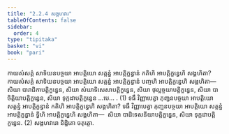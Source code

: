 ```yaml
---
title: "2.2.4 សង្គហវារ"
tableOfContents: false
sidebar:
  order: 4
type: "tipitaka"
basket: "vi"
book: "pari"
---
```



<DynamicBreadcrumb />

<Division number="252" book="pari">

<Paragraph number="1058" book="pari">
កាយសំសគ្គំ សាទិយនបច្ចយា អាបត្តិយោ សត្តន្នំ អាបត្តិក្ខន្ធានំ កតិហិ អាបត្តិក្ខន្ធេហិ សង្គហិតា? កាយសំសគ្គំ សាទិយនបច្ចយា អាបត្តិយោ សត្តន្នំ អាបត្តិក្ខន្ធានំ បញ្ចហិ អាបត្តិក្ខន្ធេហិ សង្គហិតា—  សិយា បារាជិកាបត្តិក្ខន្ធេន, សិយា សំឃាទិសេសាបត្តិក្ខន្ធេន, សិយា ថុល្លច្ចយាបត្តិក្ខន្ធេន, សិយា បាចិត្តិយាបត្តិក្ខន្ធេន, សិយា ទុក្កដាបត្តិក្ខន្ធេន …បេ… . (1)
</Paragraph>

<Paragraph number="1059" book="pari">
ទធឹ វិញ្ញាបេត្វា ភុញ្ជនបច្ចយា អាបត្តិយោ សត្តន្នំ អាបត្តិក្ខន្ធានំ កតិហិ អាបត្តិក្ខន្ធេហិ សង្គហិតា? ទធឹ វិញ្ញាបេត្វា ភុញ្ជនបច្ចយា អាបត្តិយោ សត្តន្នំ អាបត្តិក្ខន្ធានំ ទ្វីហិ អាបត្តិក្ខន្ធេហិ សង្គហិតា—  សិយា បាដិទេសនីយាបត្តិក្ខន្ធេន, សិយា ទុក្កដាបត្តិក្ខន្ធេន. (2)

</Paragraph>
</Division>

<Paragraph number="1060" type="center" book="pari">
សង្គហវារោ និដ្ឋិតោ ចតុត្ថោ.
</Paragraph>